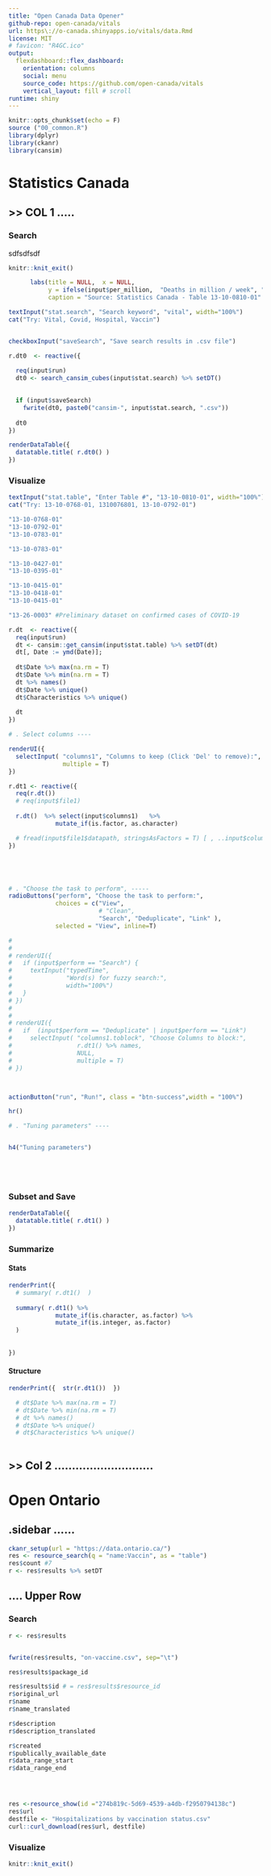 ```yaml
---
title: "Open Canada Data Opener"
github-repo: open-canada/vitals
url: https\://o-canada.shinyapps.io/vitals/data.Rmd
license: MIT 
# favicon: "R4GC.ico"
output:
  flexdashboard::flex_dashboard:
    orientation: columns
    social: menu
    source_code: https://github.com/open-canada/vitals
    vertical_layout: fill # scroll 
runtime: shiny
---
```



```r
knitr::opts_chunk$set(echo = F)
source ("00_common.R")
library(dplyr)
library(ckanr)
library(cansim)

```

# Statistics Canada 


## >> COL 1 ..... {.tabset}


### Search 

sdfsdfsdf

```r
knitr::knit_exit()

      labs(title = NULL,  x = NULL,         
           y = ifelse(input$per_million,  "Deaths in million / week", "Deaths / week"), 
           caption = "Source: Statistics Canada - Table 13-10-0810-01"     )
```


```r

textInput("stat.search", "Search keyword", "vital", width="100%")
cat("Try: Vital, Covid, Hospital, Vaccin")


checkboxInput("saveSearch", "Save search results in .csv file")

r.dt0  <- reactive({
  
  req(input$run)
  dt0 <- search_cansim_cubes(input$stat.search) %>% setDT()

  
  if (input$saveSearch)
    fwrite(dt0, paste0("cansim-", input$stat.search, ".csv"))
  
  dt0
})

renderDataTable({
  datatable.title( r.dt0() )
})
```




### Visualize 

```r

textInput("stat.table", "Enter Table #", "13-10-0810-01", width="100%")
cat("Try: 13-10-0768-01, 1310076801, 13-10-0792-01")

"13-10-0768-01"
"13-10-0792-01"
"13-10-0783-01"

"13-10-0783-01"

"13-10-0427-01"
"13-10-0395-01"

"13-10-0415-01"
"13-10-0418-01"
"13-10-0415-01"

"13-26-0003" #Preliminary dataset on confirmed cases of COVID-19

r.dt  <- reactive({
  req(input$run)
  dt <- cansim::get_cansim(input$stat.table) %>% setDT(dt)
  dt[, Date := ymd(Date)]; 
  
  dt$Date %>% max(na.rm = T)
  dt$Date %>% min(na.rm = T)
  dt %>% names()
  dt$Date %>% unique()
  dt$Characteristics %>% unique()
  
  dt
})

# . Select columns ----

renderUI({
  selectInput( "columns1", "Columns to keep (Click 'Del' to remove):", r.dt() %>% names, c("Date", "val_norm", "Characteristics"),
               multiple = T)  
})

r.dt1 <- reactive({
  req(r.dt())
  # req(input$file1)
  
  r.dt()  %>% select(input$columns1)   %>%
             mutate_if(is.factor, as.character) 

  # fread(input$file1$datapath, stringsAsFactors = T) [ , ..input$columns1]
})





# . "Choose the task to perform", -----
radioButtons("perform", "Choose the task to perform:",
             choices = c("View", 
                         # "Clean", 
                         "Search", "Deduplicate", "Link" ),
             selected = "View", inline=T) 

# 
# 
# renderUI({
#   if (input$perform == "Search") {
#     textInput("typedTime",            
#               "Word(s) for fuzzy search:",       
#               width="100%")
#   }
# })
# 
# 
# renderUI({
#   if  (input$perform == "Deduplicate" | input$perform == "Link")
#     selectInput( "columns1.toblock", "Choose Columns to block:",
#                  r.dt1() %>% names,
#                  NULL,
#                  multiple = T)  
# })



actionButton("run", "Run!", class = "btn-success",width = "100%")

hr()

# . "Tuning parameters" ----


h4("Tuning parameters")






```



### Subset and Save


```r

renderDataTable({
  datatable.title( r.dt1() )
})

```


### Summarize

#### Stats
```r


renderPrint({  
  # summary( r.dt1()  ) 
  
  summary( r.dt1() %>%
             mutate_if(is.character, as.factor) %>%
             mutate_if(is.integer, as.factor)
  )
  
  
})
```

#### Structure
```r
renderPrint({  str(r.dt1())  })

  # dt$Date %>% max(na.rm = T)
  # dt$Date %>% min(na.rm = T)
  # dt %>% names()
  # dt$Date %>% unique()
  # dt$Characteristics %>% unique()
  

```



## >> Col 2 ............................ {.tabset}




# Open Ontario 




## .sidebar ...... {.sidebar}


```r
ckanr_setup(url = "https://data.ontario.ca/")
res <- resource_search(q = "name:Vaccin", as = "table") 
res$count #7
r <- res$results %>% setDT
```

## .... Upper Row {.tabset .tabset-fade }

### Search


```r

r <- res$results


fwrite(res$results, "on-vaccine.csv", sep="\t")

res$results$package_id

res$results$id # = res$results$resource_id
r$original_url
r$name
r$name_translated

r$description
r$description_translated

r$created
r$publically_available_date
r$data_range_start
r$data_range_end




res <-resource_show(id ="274b819c-5d69-4539-a4db-f2950794138c")
res$url
destfile <- "Hospitalizations by vaccination status.csv"
curl::curl_download(res$url, destfile)

```

### Visualize




```r
knitr::knit_exit()
```

